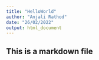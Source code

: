 ```yaml
---
title: "HelloWorld"
author: "Anjali Rathod"
date: "26/02/2022"
output: html_document
---
```


## This is a markdown file